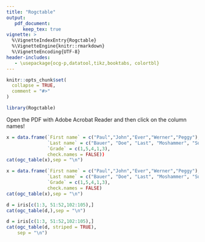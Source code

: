 ```yaml
---
title: "Rogctable"
output: 
   pdf_document:
      keep_tex: true
vignette: >
  %\VignetteIndexEntry{Rogctable}
  %\VignetteEngine{knitr::rmarkdown}
  %\VignetteEncoding{UTF-8}
header-includes:
   - \usepackage{ocg-p,datatool,tikz,booktabs, colortbl}
---
```


```r
knitr::opts_chunk$set(
  collapse = TRUE,
  comment = "#>"
)
```

```r
library(Rogctable)
```

Open the PDF with Adobe Acrobat Reader and then click on the column names!

```r
x = data.frame(`First name` = c("Paul","John","Ever","Werner","Peggy"),
               `Last name` = c("Bauer", "Doe", "Last", "Moshammer", "Sue"),
               `Grade` = c(1,5,4,1,3),
               check.names = FALSE))
cat(ogc_table(x),sep = "\n")
```

```r
x = data.frame(`First name` = c("Paul","John","Ever","Werner","Peggy"),
               `Last name` = c("Bauer", "Doe", "Last", "Moshammer", "Sue"),
               `Grade` = c(1,5,4,1,3),
               check.names = FALSE)
cat(ogc_table(x),sep = "\n")

```

```r
d = iris[c(1:3, 51:52,102:105),]
cat(ogc_table(d,),sep = "\n")
```

```r
d = iris[c(1:3, 51:52,102:105),]
cat(ogc_table(d, striped = TRUE),
    sep = "\n")
```
